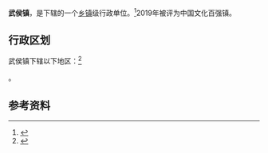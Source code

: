 {{中国乡级行政区|61/07/25/101/000}}

'''武侯镇'''，是{{PRC admin/fullname|61/07/25/101/000|3}}下辖的一个[[乡镇|乡镇]]级行政单位。<ref>{{PRC admin/ref sgc|{{PRC admin/parent|61/07/25/101/000}}}}</ref>2019年被评为中国文化百强镇。

== 行政区划 ==
武侯镇下辖以下地区：<ref>{{PRC admin/ref sgc|61/07/25/101/000}}</ref>

{{PRC admin/children|61/07/25/101/000}}。

== 参考资料 ==
{{reflist}}

{{PRC admin/navcat|61/07/25/101/000}}